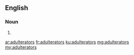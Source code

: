==English==

===Noun===
{{head|en}}

# {{plural of|adulterator}}

[[ar:adulterators]]
[[fr:adulterators]]
[[ku:adulterators]]
[[mg:adulterators]]
[[my:adulterators]]
